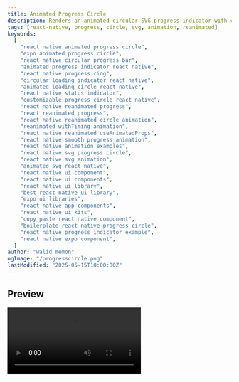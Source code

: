 ```yaml
---
title: Animated Progress Circle
description: Renders an animated circular SVG progress indicator with customizable appearance and optional centered content.
tags: [react-native, progress, circle, svg, animation, reanimated]
keywords:
  [
    "react native animated progress circle",
    "expo animated progress circle",
    "react native circular progress bar",
    "animated progress indicator react native",
    "react native progress ring",
    "circular loading indicator react native",
    "animated loading circle react native",
    "react native status indicator",
    "customizable progress circle react native",
    "react native reanimated progress",
    "react reanimated progress",
    "react native reanimated circle animation",
    "reanimated withTiming animation",
    "react native reanimated useAnimatedProps",
    "react native smooth progress animation",
    "react native animation examples",
    "react native svg progress circle",
    "react native svg animation",
    "animated svg react native",
    "react native ui component",
    "react native ui components",
    "react native ui library",
    "best react native ui library",
    "expo ui libraries",
    "react native app components",
    "react native ui kits",
    "copy paste react native component",
    "boilerplate react native progress circle",
    "react native progress indicator example",
    "react native expo component",
  ]
author: "walid memon"
ogImage: "/progresscircle.png"
lastModified: "2025-05-15T10:00:00Z"
---
```


## Preview

<Video src="https://cdn.jsdelivr.net/gh/waleedcj/EziuiAssets/progresscircle.mp4"  aria-label='progress circle' />

## Installation

  <Stepper>
  <StepperItem title="Step 1: Install Dependencies">

    ```plaintext
    npx expo install react-native-svg
    ```
  </StepperItem>

  <StepperItem title="Step 2: Copy ProgressCircle.tsx the FloatingTextInput from Components">


  ```typescript:ProgressCircle.tsx
import React, { useEffect } from "react";
import { StyleSheet, View, ViewStyle, StyleProp } from "react-native";
import Animated, {
	useSharedValue,
	withTiming,
	useAnimatedProps,
	Easing,
	ReduceMotion, 
} from "react-native-reanimated";
import Svg, { Circle } from "react-native-svg";

const DEFAULT_SIZE = 100;
const DEFAULT_STROKE_WIDTH = 8; 

const AnimatedCircle = Animated.createAnimatedComponent(Circle);

type ProgressCircleProps = {
	progress: number; // Value between 0 and 1
	progressColor: string;
	trackColor: string;
	size?: number;
	strokeWidth?: number;
	animationDuration?: number;
	children?: React.ReactNode;
	containerStyle?: StyleProp<ViewStyle>;
	reduceMotion?: "never" | "always" | "system";
};

export default function ProgressCircle({
	progress,
	progressColor,
	trackColor,
	size = DEFAULT_SIZE,
	strokeWidth = DEFAULT_STROKE_WIDTH,
	animationDuration = 1000,
	children,
	containerStyle,
	reduceMotion = "system",
}: ProgressCircleProps) {
	// Recalculate radius and circumference based on current size and strokeWidth
	const actualRadius = (size - strokeWidth) / 2;
	const actualCircumference = 2 * Math.PI * actualRadius;

	const progressValue = useSharedValue(0);
	const motion =
		reduceMotion === "never"
			? ReduceMotion.Never
			: reduceMotion === "always"
				? ReduceMotion.Always
				: ReduceMotion.System;

	useEffect(() => {
		// Ensure progress is clamped between 0 and 1
		const clampedProgress = Math.max(0, Math.min(1, progress));
		progressValue.value = withTiming(clampedProgress, {
			duration: animationDuration,
			easing: Easing.out(Easing.quad), 
            reduceMotion: motion
		});
	}, [progress, animationDuration, progressValue]); 

	const animatedProps = useAnimatedProps(() => ({
		strokeDashoffset: actualCircumference * (1 - progressValue.value),
	}));

	return (
		<View
			style={[styles.container, { width: size, height: size }, containerStyle]}
		>
			<Svg width={size} height={size} viewBox={`0 0 ${size} ${size}`}>
				{/* Background Track Circle */}
				<Circle
					cx={size / 2}
					cy={size / 2}
					r={actualRadius}
					stroke={trackColor}
					fill="none"
					strokeWidth={strokeWidth}
					// Rotate by -90 degrees to start from the top
					transform={`rotate(-90 ${size / 2} ${size / 2})`}
				/>
				<AnimatedCircle
					cx={size / 2}
					cy={size / 2}
					r={actualRadius}
					fill="none"
					stroke={progressColor}
					strokeWidth={strokeWidth}
					strokeDasharray={actualCircumference}
					animatedProps={animatedProps}
					strokeLinecap="round"
					transform={`rotate(-90 ${size / 2} ${size / 2})`}
				/>
			</Svg>
			{/* Children are absolutely positioned in the center */}
			{children && (
				<View style={[styles.childrenContainer, { width: size, height: size }]}>
					{children}
				</View>
			)}
		</View>
	);
}

const styles = StyleSheet.create({
	container: {
		alignItems: "center",
		justifyContent: "center",
	},
	childrenContainer: {
		position: "absolute",
		alignItems: "center",
		justifyContent: "center",
	},
});
```

  </StepperItem>

</Stepper>



## Installation

## Usage

  ```typescript:ProgressCirclePage.tsx

import React, { useState } from 'react';
import { View, Text, Button, StyleSheet, SafeAreaView } from 'react-native';
import ProgressCircle from '@/components/ui/ProgressCircle';
import { useAppColors } from '@/hooks/useAppColors'; 

const PROGRESS_STEP = 0.1; // Increment/decrement by 10%

export default function ProgressCirclePage() {
  const colors = useAppColors();
  const [progress, setProgress] = useState(0.25); // Initial progress

  const incrementProgress = () => {
    setProgress((prevProgress) => Math.min(1, prevProgress + PROGRESS_STEP));
  };

  const decrementProgress = () => {
    setProgress((prevProgress) => Math.max(0, prevProgress - PROGRESS_STEP));
  };

  const resetProgress = () => {
    setProgress(0);
  };

  return (
    <SafeAreaView style={styles.safeArea}>
      <View style={styles.screenContainer}>
        <Text style={[styles.title, {color: colors.Neutral900}]}>Animated Circle Progress</Text>

        <ProgressCircle
          progress={progress} // Value between 0 and 1
          progressColor={colors.PrimaryNormal}
          trackColor={colors.PrimaryLightBackground} 
          size={150}
          strokeWidth={3}
          animationDuration={1000}
          reduceMotion='never'
        >
          {/* Optional: Display progress text inside the circle */}
          <Text style={[styles.progressText, {color: colors.Neutral900}]}>
            {`${Math.round(progress * 100)}%`}
          </Text>
        </ProgressCircle>

        <View style={styles.controlsContainer}>
          <Button title="Increase (+10%)" onPress={incrementProgress} disabled={progress >= 1} />
          <View style={styles.spacer} />
          <Button title="Decrease (-10%)" onPress={decrementProgress} disabled={progress <= 0} />
          <View style={styles.spacer} />
          <Button title="Reset" onPress={resetProgress} />
        </View>
      </View>
    </SafeAreaView>
  );
}

const styles = StyleSheet.create({
  safeArea: {
    flex: 1,
  },
  screenContainer: {
    flex: 1,
    alignItems: 'center',
    justifyContent: 'center',
    padding: 20,
  },
  title: {
    fontSize: 24,
    fontWeight: 'bold',
    marginBottom: 30,
  },
  progressText: {
    fontSize: 24,
    fontWeight: '600',
    color: '#333', // Adjust color as needed
  },
  controlsContainer: {
    marginTop: 40,
    alignItems: 'center',
  },
  spacer: {
    height: 15,
  },
  infoContainer: {
    marginTop: 20,
  }
});
  ```

## Props

| Prop                | Type                                | Default    | Required | Description                                                                                         |
| :------------------ | :---------------------------------- | :--------- | :------- | :-------------------------------------------------------------------------------------------------- |
| `progress`          | `number`                            |            | Yes      | The current progress value, from 0 (empty) to 1 (full).                                           |
| `progressColor`     | `string`                            |            | Yes      | Color string for the active progress arc.                                                           |
| `trackColor`        | `string`                            |            | Yes      | Color string for the background track of the circle.                                                |
| `size`              | `number`                            | `100`      | No       | Diameter of the progress circle in pixels.                                                          |
| `strokeWidth`       | `number`                            | `8`        | No       | Thickness of the progress and track arcs in pixels.                                                 |
| `animationDuration` | `number`                            | `1000`     | No       | Duration of the progress animation in milliseconds.                                                 |
| `children`          | `React.ReactNode`                   |            | No       | Optional content (e.g., text, icon) to display centered within the circle.                        |
| `containerStyle`    | `StyleProp<ViewStyle>`              |            | No       | Custom styles applied to the root `View` container that wraps the SVG and children.                 |
| `reduceMotion`      | `'never' \| 'always' \| 'system'` | `'system'` | No       | Controls if/when animations are disabled based on system accessibility settings or user preference. |
